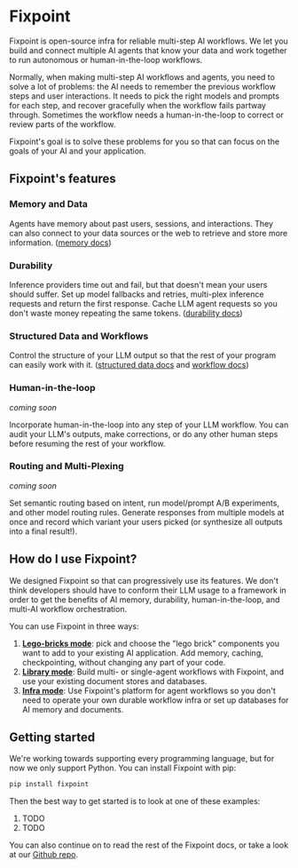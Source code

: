 # Fixpoint

Fixpoint is open-source infra for reliable multi-step AI workflows. We let you
build and connect multiple AI agents that know your data and work together to
run autonomous or human-in-the-loop workflows.

Normally, when making multi-step AI workflows and agents, you need to solve a
lot of problems: the AI needs to remember the previous workflow steps and user
interactions. It needs to pick the right models and prompts for each step, and
recover gracefully when the workflow fails partway through. Sometimes the
workflow needs a human-in-the-loop to correct or review parts of the workflow.

Fixpoint's goal is to solve these problems for you so that can focus on the
goals of your AI and your application.

## Fixpoint's features

### Memory and Data

Agents have memory about past users, sessions, and interactions. They can also
connect to your data sources or the web to retrieve and store more information.
([memory docs][memory])

### Durability

Inference providers time out and fail, but that doesn't mean your users should
suffer. Set up model fallbacks and retries, multi-plex inference requests and
return the first response. Cache LLM agent requests so you don't waste money
repeating the same tokens.
([durability docs][durability])

### Structured Data and Workflows

Control the structure of your LLM output so that the rest of your program can
easily work with it.
([structured data docs][structured-data] and [workflow docs][workflows])

### Human-in-the-loop

_coming soon_

Incorporate human-in-the-loop into any step of your LLM workflow. You can audit
your LLM's outputs, make corrections, or do any other human steps before
resuming the rest of your workflow.

### Routing and Multi-Plexing

_coming soon_

Set semantic routing based on intent, run model/prompt A/B experiments, and
other model routing rules. Generate responses from multiple models at once and
record which variant your users picked (or synthesize all outputs into a final
result!).

## How do I use Fixpoint?

We designed Fixpoint so that can progressively use its features. We don't think
developers should have to conform their LLM usage to a framework in order to get
the benefits of AI memory, durability, human-in-the-loop, and multi-AI workflow
orchestration.

You can use Fixpoint in three ways:

1. [**Lego-bricks mode**][lego-brick-mode]: pick and choose the "lego brick"
   components you want to add to your existing AI application. Add memory,
   caching, checkpointing, without changing any part of your code.
2. [**Library mode**][library-mode]: Build multi- or single-agent workflows with
   Fixpoint, and use your existing document stores and databases.
3. [**Infra mode**][infra-mode]: Use Fixpoint's platform for agent workflows so
   you don't need to operate your own durable workflow infra or set up databases
   for AI memory and documents.

## Getting started

We're working towards supporting every programming language, but for now we only
support Python. You can install Fixpoint with pip:

```bash
pip install fixpoint
```

Then the best way to get started is to look at one of these examples:

1. TODO
2. TODO

You can also continue on to read the rest of the Fixpoint docs, or take a look
at our [Github repo](https://github.com/gofixpoint/fixpoint/).

[lego-brick-mode]: /lego-brick-mode
[library-mode]: /library-mode
[infra-mode]: /infra-mode
[memory]: /memory
[durability]: /durability
[structured-data]: /structured-data
[workflows]: /workflows

